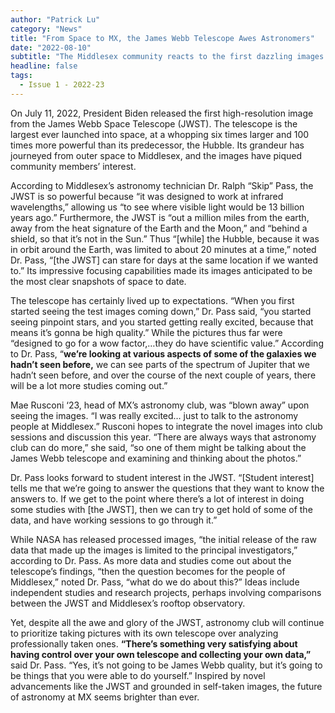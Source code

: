 ```yaml
---
author: "Patrick Lu"
category: "News"
title: "From Space to MX, the James Webb Telescope Awes Astronomers"
date: "2022-08-10"
subtitle: "The Middlesex community reacts to the first dazzling images from the James Webb telescope."
headline: false
tags:
  - Issue 1 - 2022-23
---
```


On July 11, 2022, President Biden released the first high-resolution image from the James Webb Space Telescope (JWST). The telescope is the largest ever launched into space, at a whopping six times larger and 100 times more powerful than its predecessor, the Hubble. Its grandeur has journeyed from outer space to Middlesex, and the images have piqued community members’ interest.

According to Middlesex’s astronomy technician Dr. Ralph “Skip” Pass, the JWST is so powerful because “it was designed to work at infrared wavelengths,” allowing us “to see where visible light would be 13 billion years ago.” Furthermore, the JWST is “out a million miles from the earth, away from the heat signature of the Earth and the Moon,” and “behind a shield, so that it’s not in the Sun.” Thus “[while] the Hubble, because it was in orbit around the Earth, was limited to about 20 minutes at a time,” noted Dr. Pass, “[the JWST] can stare for days at the same location if we wanted to.” Its impressive focusing capabilities made its images anticipated to be the most clear snapshots of space to date.

The telescope has certainly lived up to expectations. “When you first started seeing the test images coming down,” Dr. Pass said, “you started seeing pinpoint stars, and you started getting really excited, because that means it’s gonna be high quality.” While the pictures thus far were “designed to go for a wow factor,…they do have scientific value.” According to Dr. Pass, “**we’re looking at various aspects of some of the galaxies we hadn’t seen before,** we can see parts of the spectrum of Jupiter that we hadn’t seen before, and over the course of the next couple of years, there will be a lot more studies coming out.”

Mae Rusconi ‘23, head of MX’s astronomy club, was “blown away” upon seeing the images. “I was really excited… just to talk to the astronomy people at Middlesex.” Rusconi hopes to integrate the novel images into club sessions and discussion this year. “There are always ways that astronomy club can do more,” she said, “so one of them might be talking about the James Webb telescope and examining and thinking about the photos.”

Dr. Pass looks forward to student interest in the JWST. “[Student interest] tells me that we’re going to answer the questions that they want to know the answers to. If we get to the point where there’s a lot of interest in doing some studies with [the JWST], then we can try to get hold of some of the data, and have working sessions to go through it.”

While NASA has released processed images, “the initial release of the raw data that made up the images is limited to the principal investigators,” according to Dr. Pass. As more data and studies come out about the telescope’s findings, “then the question becomes for the people of Middlesex,” noted Dr. Pass, “what do we do about this?” Ideas include independent studies and research projects, perhaps involving comparisons between the JWST and Middlesex’s rooftop observatory.

Yet, despite all the awe and glory of the JWST, astronomy club will continue to prioritize taking pictures with its own telescope over analyzing professionally taken ones. **“There’s something very satisfying about having control over your own telescope and collecting your own data,”** said Dr. Pass. “Yes, it’s not going to be James Webb quality, but it’s going to be things that you were able to do yourself.” Inspired by novel advancements like the JWST and grounded in self-taken images, the future of astronomy at MX seems brighter than ever.
